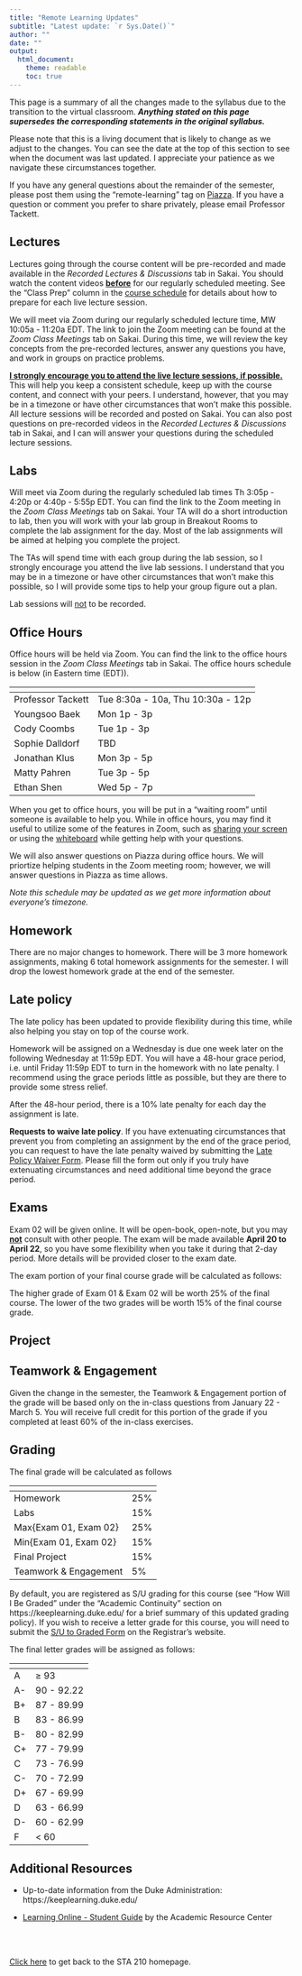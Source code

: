 ```yaml
---
title: "Remote Learning Updates"
subtitle: "Latest update: `r Sys.Date()`"
author: ""
date: ""
output: 
  html_document:
    theme: readable
    toc: true
---
```


This page is a summary of all the changes made to the syllabus due to the transition to the virtual classroom. **<i>Anything stated on this page supersedes the corresponding statements in the original syllabus.</i>**

Please note that this is a living document that is likely to change as we adjust to the changes. You can see the date at the top of this section to see when the document was last updated. I appreciate your patience as we navigate these circumstances together. 

If you have any general questions about the remainder of the semester, please post them using the "remote-learning" tag on [Piazza](https://piazza.com/class/k532nlvarim38u). If you have a question or comment you prefer to share privately, please email Professor Tackett. 

## Lectures

Lectures going through the course content will be pre-recorded and made available in the *Recorded Lectures & Discussions* tab in Sakai. You should watch the content videos **<u>before</u>** for our regularly scheduled meeting. See the "Class Prep" column in the [course schedule](https://www2.stat.duke.edu/courses/Spring20/sta210.001/schedule.html) for details about how to prepare for each live lecture session.

We will meet via Zoom during our regularly scheduled lecture time, MW 10:05a - 11:20a EDT. The link to join the Zoom meeting can be found at the *Zoom Class Meetings* tab on Sakai. During this time, we will review the key concepts from the pre-recorded lectures, answer any questions you have, and work in groups on practice problems. 

**<u>I strongly encourage you to attend the live lecture sessions, if possible.</u>**  This will help you keep a consistent schedule, keep up with the course content, and connect with your peers. I understand, however, that you may be in a timezone or have other circumstances that won't make this possible. All lecture sessions will be recorded and posted on Sakai. You can also post questions on pre-recorded videos in the *Recorded Lectures & Discussions* tab in Sakai, and I can will answer your questions during the scheduled lecture sessions.

## Labs

Will meet via Zoom during the regularly scheduled lab times Th 3:05p - 4:20p or 4:40p - 5:55p EDT. You can find the link to the Zoom meeting in the *Zoom Class Meetings* tab on Sakai. Your TA will do a short introduction to lab, then you will work with your lab group in Breakout Rooms to complete the lab assignment for the day. Most of the lab assignments will be aimed at helping you complete the project. 

The TAs will spend time with each group during the lab session, so I strongly encourage you attend the live lab sessions. I understand that you may be in a timezone or have other circumstances that won't make this possible, so I will provide some tips to help your group figure out a plan.

Lab sessions will <u>not</u> to be recorded.

## Office Hours

Office hours will be held via Zoom. You can find the link to the office hours session in the *Zoom Class Meetings* tab in Sakai. The office hours schedule is below (in Eastern time (EDT)). 

 <span></span>     | <span></span>  
-----------|---------------------------------
Professor Tackett | Tue 8:30a - 10a, Thu 10:30a - 12p
Youngsoo Baek | Mon 1p - 3p 
Cody Coombs | Tue 1p - 3p 
Sophie Dalldorf | TBD
Jonathan Klus | Mon 3p - 5p
Matty Pahren | Tue 3p - 5p
Ethan Shen | Wed 5p - 7p

When you get to office hours, you will be put in a "waiting room" until someone is available to help you. While in office hours, you may find it useful to utilize some of the features in Zoom, such as [sharing your screen](https://support.zoom.us/hc/en-us/articles/201362153-How-Do-I-Share-My-Screen-) or using the [whiteboard](https://support.zoom.us/hc/en-us/articles/205677665-Sharing-a-whiteboard) while getting help with your questions.

We will also answer questions on Piazza during office hours. We will priortize helping students in the Zoom meeting room; however, we will answer questions in Piazza as time allows. 

*Note this schedule may be updated as we get more information about everyone's timezone.*


## Homework

There are no major changes to homework. There will be 3 more homework assignments, making 6 total homework assignments for the semester. I will drop the lowest homework grade at the end of the semester. 


## Late policy 

The late policy has been updated to provide flexibility during this time, while also helping you stay on top of the course work. 

Homework will be assigned on a Wednesday is due one week later on the following Wednesday at 11:59p EDT. You will have a 48-hour grace period, i.e. until Friday 11:59p EDT to turn in the homework with no late penalty. I recommend using the grace periods little as possible, but they are there to provide some stress relief.

After the 48-hour period, there is a 10% late penalty for each day the assignment is late. 

**Requests to waive late policy**. If you have extenuating circumstances that prevent you from completing an assignment by the end of the grace period, you can request to have the late penalty waived by submitting the [Late Policy Waiver Form](https://duke.qualtrics.com/jfe/form/SV_3lUoyf1YJkvBcpv). Please fill the form out only if you truly have extenuating circumstances and need additional time beyond the grace period.

## Exams

Exam 02 will be given online. It will be open-book, open-note, but you may **<u>not</u>** consult with other people. The exam will be made available **April 20 to April 22**, so you have some flexibility when you take it during that 2-day period. More details will be provided closer to the exam date.

The exam portion of your final course grade will be calculated as follows: 

The higher grade of Exam 01 & Exam 02 will be worth 25% of the final course. The lower of the two grades will be worth 15% of the final course grade.  

## Project

<!--
You will continue to work on the final project with your lab group. Some of the due dates for the project have been adjusted; see the [project instructions](https://www2.stat.duke.edu/courses/Spring20/sta210.001/project/project.html) for the updated project timeline. Most of the remaining lab sessions will be assignments specifically geared towards helping you finish the project. 

If you have circumstances that will make working in the group unfeasible and would like to complete the project individually, please fill out the [Request for Individual Project form](https://duke.qualtrics.com/jfe/form/SV_5Bj47c7BSKH5oUJ). I will follow-up with you over email with next steps.
--> 

## Teamwork & Engagement

Given the change in the semester, the Teamwork & Engagement portion of the grade will be based only on the in-class questions from January 22 - March 5. You will receive full credit for this portion of the grade if you completed at least 60% of the in-class exercises.

## Grading 

The final grade will be calculated as follows

 <span></span>     | <span></span>  
-----------|---------------------------------
Homework | 25%
Labs | 15%
Max{Exam 01, Exam 02} | 25%
Min{Exam 01, Exam 02} | 15%
Final Project | 15%
Teamwork & Engagement | 5%

By default, you are registered as S/U grading for this course (see "How Will I Be Graded" under the "Academic Continuity" section on https://keeplearning.duke.edu/ for a brief summary of this updated grading policy). If you wish to receive a letter grade for this course, you will need to submit the [S/U to Graded Form](https://registrar.duke.edu/forms/su-graded) on the Registrar's website.

The final letter grades will be assigned as follows: 

 <span></span>     | <span></span>  
-----------|---------------------------------
A | $\geq$ 93
A- | 90 - 92.22
B+ | 87 - 89.99
B | 83 - 86.99
B- | 80 - 82.99
C+ | 77 - 79.99
C | 73 - 76.99
C- | 70 - 72.99
D+ | 67 - 69.99
D | 63 - 66.99
D- | 60 - 62.99 
F  | < 60

## Additional Resources

- Up-to-date information from the Duke Administration: https://keeplearning.duke.edu/

- [Learning Online - Student Guide](https://arc.duke.edu/sites/arc.duke.edu/files/FINAL%20-%20Learning%20Online%20Student%20Guide.pdf) by the Academic Resource Center

<br><br>



[Click here](https://www2.stat.duke.edu/courses/Spring20/sta210.001/index.html) to get back to the STA 210 homepage.










